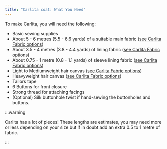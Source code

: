 ```yaml
---
title: "Carlita coat: What You Need"
---
```


To make Carlita, you will need the following:

- Basic sewing supplies
- About 5 - 6 metres (5.5 - 6.6 yards) of a suitable main fabric ([see Carlita Fabric options](/docs/designs/carlita/fabric/))
- About 3.5 - 4 metres (3.8 - 4.4 yards) of lining fabric ([see Carlita Fabric options](/docs/designs/carlita/fabric/))
- About 0.75 - 1 metre (0.8 - 1.1 yards) of sleeve lining fabric ([see Carlita Fabric options](/docs/designs/carlita/fabric/))
- Light to Mediumweight hair canvas ([see Carlita Fabric options](/docs/designs/carlita/fabric/))
- Heavyweight hair canvas ([see Carlita Fabric options](/docs/designs/carlita/fabric/))
- Tailors tape
- 6 Buttons for front closure
- Strong thread for attaching facings
- (Optional) Silk buttonhole twist if hand-sewing the buttonholes and buttons.

:::warning


Carlita has a lot of pieces! These lengths are estimates, you may need more or less depending on your size but if in doubt add an extra 0.5 to 1 metre of fabric.

:::
